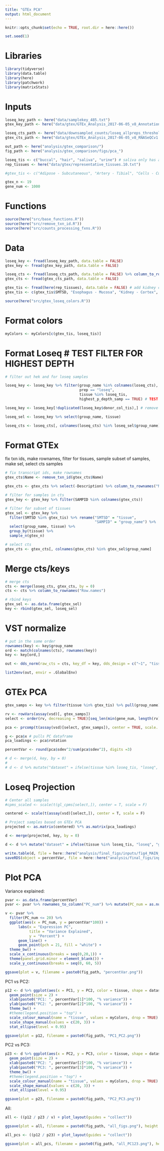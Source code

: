 ```yaml
---
title: "GTEx PCA"
output: html_document
---
```


```r
knitr::opts_chunk$set(echo = TRUE, root.dir = here::here())

set.seed(1)
```

# Libraries

```r
library(tidyverse)
library(data.table)
library(here)
library(patchwork)
library(matrixStats)
```

# Inputs

```r
loseq_key_path <- here("data/samplekey_485.txt")
gtex_key_path <- here("data/gtex/GTEx_Analysis_2017-06-05_v8_Annotations_SampleAttributesDS.txt")

loseq_cts_path <- here("data/downsampled_counts/loseq_allpreps_threshold2500000_raw.txt")
gtex_cts_path <- here("data/gtex/GTEx_Analysis_2017-06-05_v8_RNASeQCv1.1.9_gene_reads.gct.gz")

out_path <- here("analysis/gtex_comparison/")
fig_path <- here("analysis/gtex_comparison/figs/pca_")

loseq_tis <- c("buccal", "hair", "saliva", "urine") # saliva only has a few data points
rep_tissues <- here("data/gtex/representative_tissues.10.txt")

#gtex_tis <- c("Adipose - Subcutaneous", "Artery - Tibial", "Cells - Cultured fibroblasts", "Cells - EBV-transformed lymphocytes", "Esophagus - Mucosa", "Heart - Left Ventricle", "Kidney - Cortex", "Lung", "Muscle - Skeletal", "Skin - Not Sun Exposed (Suprapubic)", "Skin - Sun Exposed (Lower leg)", "Whole Blood")

gtex_n <- 19
gene_num <- 1000
```

# Functions

```r
source(here("src/base_functions.R"))
source(here("src/remove_txn_id.R"))
source(here("src/counts_processing_fxns.R"))
```

# Data

```r
loseq_key <- fread(loseq_key_path, data.table = FALSE)
gtex_key <- fread(gtex_key_path, data.table = FALSE)

loseq_cts <- fread(loseq_cts_path, data.table = FALSE) %>% column_to_rownames("V1")
gtex_cts <- fread(gtex_cts_path, data.table = FALSE)

gtex_tis <- fread(here(rep_tissues), data.table = FALSE) # add kidney cortex, esophagus, spleen, lung, fibroblasts
gtex_tis <- c(gtex_tis$SMTSD, "Esophagus - Mucosa", "Kidney - Cortex", "Cells - Cultured fibroblasts", "Lung", "Spleen")

source(here("src/gtex_loseq_colors.R"))
```

# Format colors

```r
myColors <- myColors[c(gtex_tis, loseq_tis)]
```

# Format Loseq # TEST FILTER FOR HIGHEST DEPTH

```r
# filter out hek and for loseq samples

loseq_key <- loseq_key %>% filter(group_name %in% colnames(loseq_cts),
                                  prep == "loseq",
                                  tissue %in% loseq_tis,
                                  highest_p_depth_samp == TRUE) # TEST

loseq_key <- loseq_key[!duplicated(loseq_key$donor_col_tis),] # remove any technical replicates

loseq_sel <- loseq_key %>% select(group_name, tissue)

loseq_cts <- loseq_cts[, colnames(loseq_cts) %in% loseq_sel$group_name]
```

# Format GTEx

fix txn ids, make rownames, filter for tissues, sample subset of samples, make sel, select cts samples

```r
# fix transcript ids, make rownames
gtex_cts$Name <- remove_txn_id(gtex_cts$Name)

gtex_cts <- gtex_cts %>% select(-Description) %>% column_to_rownames("Name")
```

```r
# filter for samples in cts
gtex_key <- gtex_key %>% filter(SAMPID %in% colnames(gtex_cts))

# filter for subset of tissues
gtex_sel <- gtex_key %>% 
  filter(SMTSD %in% gtex_tis) %>% rename("SMTSD" = "tissue",
                                         "SAMPID" = "group_name") %>% 
  select(group_name, tissue) %>% 
  group_by(tissue) %>% 
  sample_n(gtex_n)

# select cts
gtex_cts <- gtex_cts[, colnames(gtex_cts) %in% gtex_sel$group_name]
```

# Merge cts/keys

```r
# merge cts
cts <- merge(loseq_cts, gtex_cts, by = 0)
cts <- cts %>% column_to_rownames("Row.names")

# rbind keys
gtex_sel <- as.data.frame(gtex_sel)
key <- rbind(gtex_sel, loseq_sel)
```

# VST normalize

```r
# put in the same order
rownames(key) <- key$group_name
ord <- match(colnames(cts), rownames(key))
key <- key[ord,]

out <- dds_norm(raw_cts = cts, key_df = key, dds_design = c("~1", "tissue"))

list2env(out, envir = .GlobalEnv)
```

# GTEx PCA

```r
gtex_samps <- key %>% filter(tissue %in% gtex_tis) %>% pull(group_name)

rv <- rowVars(assay(vsd)[, gtex_samps])
select <- order(rv, decreasing = TRUE)[seq_len(min(gene_num, length(rv)))] # select top 500 most variable genes
```

```r
pca <- prcomp(t(assay(vsd)[select, gtex_samps]), center = TRUE, scale. = TRUE)

g <- pca$x # pulls PC dataframe
pca_loadings <- pca$rotation

percentVar <- round(pca$sdev^2/sum(pca$sdev^2), digits =3)
```

```r
# d <- merge(d, key, by = 0)
# 
# d <- d %>% mutate("dataset" = ifelse(tissue %in% loseq_tis, "loseq", "gtex"))
```

# Loseq Projection

```r
# Center all samples
#cpms_scaled <- scale(t(gl_cpms[select,]), center = T, scale = F)

centered <- scale(t(assay(vsd)[select,]), center = T, scale = F)

# Project samples based on GTEx PCA
projected <- as.matrix(centered) %*% as.matrix(pca_loadings)
```

```r
d <- merge(projected, key, by = 0)

d <- d %>% mutate("dataset" = ifelse(tissue %in% loseq_tis, "loseq", "gtex"))
```

```r
write.table(d, file = here::here("analysis/final_figs/inputs/fig4_MAIN_gtex_pca.txt"), sep = "\t")
saveRDS(object = percentVar, file = here::here("analysis/final_figs/inputs/fig4_MAIN_gtex_pca_pvar.rds"))
```


# Plot PCA

Variance explained:

```r
pvar <- as.data.frame(percentVar)
pvar <- pvar %>% rownames_to_column("PC_num") %>% mutate(PC_num = as.numeric(PC_num))

v <- pvar %>% 
  filter(PC_num <= 20) %>% 
  ggplot(aes(x = PC_num, y = percentVar*100)) +
      labs(x = "Expression PC",
           title = "Variance Explained",
           y = "Percent") +
      geom_line() +
      geom_point(pch = 21, fill = "white") +
  theme_bw() +
  scale_x_continuous(breaks = seq(0,20,1)) +
  theme(panel.grid.minor = element_blank()) +
  scale_y_continuous(breaks = seq(0, 60, 5))

ggsave(plot = v, filename = paste0(fig_path, "percentVar.png"))
```

PC1 vs PC2:

```r
p12 <- d %>% ggplot(aes(x = PC1, y = PC2, color = tissue, shape = dataset)) +
  geom_point(size = 2) +
  xlab(paste0("PC1: ", percentVar[1]*100, "% variance")) +
  ylab(paste0("PC2: ", percentVar[2]*100, "% variance")) +
  theme_bw() +
  #theme(legend.position = "top") +
  scale_colour_manual(name = "tissue", values = myColors, drop = TRUE) +
  scale_shape_manual(values = c(20, 3)) +
  stat_ellipse(level = 0.95)

ggsave(plot = p12, filename = paste0(fig_path, "PC1_PC2.png"))
```

PC2 vs PC3:

```r
p23 <- d %>% ggplot(aes(x = PC2, y = PC3, color = tissue, shape = dataset)) +
  geom_point(size = 2) +
  xlab(paste0("PC2: ", percentVar[2]*100, "% variance")) +
  ylab(paste0("PC3: ", percentVar[3]*100, "% variance")) +
  theme_bw() +
  #theme(legend.position = "top") +
  scale_colour_manual(name = "tissue", values = myColors, drop = TRUE) +
  scale_shape_manual(values = c(20, 3)) +
  stat_ellipse(level = 0.95)

ggsave(plot = p23, filename = paste0(fig_path, "PC2_PC3.png"))
```

All:

```r
all <- ((p12 / p23 / v) + plot_layout(guides = "collect"))

ggsave(plot = all, filename = paste0(fig_path, "all_figs.png"), height = 12, width = 7)
```

```r
all_pcs <- ((p12 / p23) + plot_layout(guides = "collect"))

ggsave(plot = all_pcs, filename = paste0(fig_path, "all_PC123.png"), height = 8, width = 7)
```











